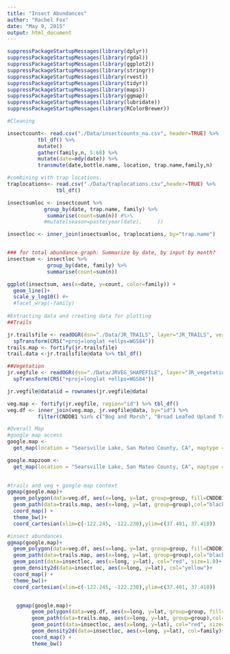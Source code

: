 ```yaml
---
title: "Insect Abundances"
author: "Rachel Fox"
date: "May 9, 2015"
output: html_document
---
```


```r
suppressPackageStartupMessages(library(dplyr))
suppressPackageStartupMessages(library(rgdal))
suppressPackageStartupMessages(library(ggplot2))
suppressPackageStartupMessages(library(stringr))
suppressPackageStartupMessages(library(rvest))
suppressPackageStartupMessages(library(tidyr))
suppressPackageStartupMessages(library(maps))
suppressPackageStartupMessages(library(ggmap))
suppressPackageStartupMessages(library(lubridate))
suppressPackageStartupMessages(library(RColorBrewer))

#Cleaning

insectcount<- read.csv("./Data/insectcounts_na.csv", header=TRUE) %>%
          tbl_df() %>% 
          mutate()
          gather(family,n, 5:68) %>%
          mutate(date=mdy(date)) %>%
          transmute(date,bottle.name, location, trap.name,family,n)

#combining with trap locations.
traplocations<- read.csv("./Data/traplocations.csv",header=TRUE) %>%
                tbl_df()

insectsumloc <- insectcount %>% 
            group_by(date, trap.name, family) %>%
             summarise(count=sum(n)) #%>%
            #mutate(season=paste(year(date),     ))

insectloc <- inner_join(insectsumloc, traplocations, by="trap.name")


### for total abundance graph: Summarize by date, by input by month?
insectsum <- insectloc %>% 
             group_by(date, family) %>%
             summarise(count=sum(n))

ggplot(insectsum, aes(x=date, y=count, color=family)) +
  geom_line()+
  scale_y_log10() #+
  #facet_wrap(~family)
     
#Extracting data and creating data for plotting
##Trails

jr.trailsfile <- readOGR(dsn="./Data/JR_TRAILS", layer="JR_TRAILS", verbose=FALSE) %>%
  spTransform(CRS("+proj=longlat +ellps=WGS84")) 
trails.map <- fortify(jr.trailsfile)
trail.data <-jr.trailsfile@data %>% tbl_df()

##Vegetation
jr.vegfile <- readOGR(dsn="./Data/JRVEG_SHAPEFILE", layer="JR_vegetation_2012", verbose=FALSE) %>%
  spTransform(CRS("+proj=longlat +ellps=WGS84")) 

jr.vegfile@data$id = rownames(jr.vegfile@data)

veg.map <- fortify(jr.vegfile, region="id") %>% tbl_df()
veg.df <- inner_join(veg.map, jr.vegfile@data, by="id") %>%
          filter(CNDDB1 %in% c("Bog and Marsh", "Broad Leafed Upland Tree Dominated", "Coniferous Upland Forest and Woodland", "Grass and Herb Dominated Communities", "Riparian and Bottomland Habitat", "Scrub and Chaparral"))

#Overall Map
#google map access
google.map <-
  get_map(location = "Searsville Lake, San Mateo County, CA", maptype = "hybrid", zoom = 15, color = "color")

google.mapzoom <-
  get_map(location = "Searsville Lake, San Mateo County, CA", maptype = "hybrid", zoom = 16, color = "color")
  

#trails and veg + google map context
ggmap(google.map)+
  geom_polygon(data=veg.df, aes(x=long, y=lat, group=group, fill=CNDDB1),alpha=0.3) +
  geom_path(data=trails.map, aes(x=long, y=lat, group=group),col="black", size=0.2) +
  coord_map() +
  theme_bw()+
  coord_cartesian(xlim=c(-122.245, -122.230),ylim=c(37.401, 37.410))

#insect abundances 
ggmap(google.map)+
  geom_polygon(data=veg.df, aes(x=long, y=lat, group=group, fill=CNDDB1),alpha=0.3) +
  geom_path(data=trails.map, aes(x=long, y=lat, group=group),col="black", size=0.2) +
  geom_point(data=insectloc, aes(x=long, y=lat), col="red", size=1.0)+
  geom_density2d(data=insectloc, aes(x=long, y=lat), col="yellow")+
  coord_map() +
  theme_bw()+
  coord_cartesian(xlim=c(-122.245, -122.230),ylim=c(37.401, 37.410))


   ggmap(google.map)+
        geom_polygon(data=veg.df, aes(x=long, y=lat, group=group, fill=CNDDB1),alpha=0.3) +
        geom_path(data=trails.map, aes(x=long, y=lat, group=group),col="black", size=0.2) +
        geom_point(data=insectloc, aes(x=long, y=lat), col="red", size=1.0)+
        geom_density2d(data=insectloc, aes(x=long, y=lat), col=family)+
        coord_map() +
        theme_bw()

```
